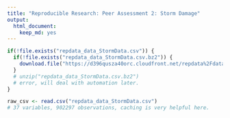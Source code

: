 ```yaml
---
title: "Reproducible Research: Peer Assessment 2: Storm Damage"
output: 
  html_document: 
    keep_md: yes
---
```

<!-- Check for data, download, unpack -->
<!-- We have added the file to the git ignore because it is 47 MB compressed, 535 MB expanded. -->

<!-- This assignment should have a max of 3 figures, which may contain multiple plots, but still only 3 figures -->

```r
if(!file.exists("repdata_data_StormData.csv")) {
  if(!file.exists("repdata_data_StormData.csv.bz2")) {
    download.file("https://d396qusza40orc.cloudfront.net/repdata%2Fdata%2FStormData.csv.bz2", "repdata_data_StormData.csv.bz2", quiet = TRUE)
  }
  # unzip("repdata_data_StormData.csv.bz2")
  # error, will deal with automation later.
}

raw_csv <- read.csv("repdata_data_StormData.csv")
# 37 variables, 902297 observations, caching is very helpful here.
```

